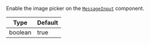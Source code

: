 Enable the image picker on the [`MessageInput`](../../../../ui-components/message_input.mdx) component.

| Type | Default |
| - | - |
| boolean | true |

